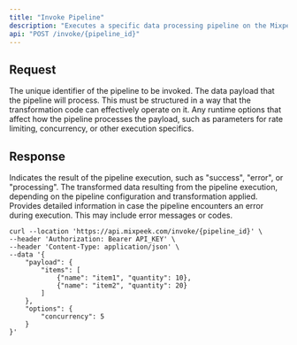 ```yaml
---
title: "Invoke Pipeline"
description: "Executes a specific data processing pipeline on the Mixpeek platform using a provided payload. This endpoint allows users to actively run their data through configured pipelines, applying transformations and storing results as specified in the pipeline setup."
api: "POST /invoke/{pipeline_id}"
---
```


## Request

<ParamField path="pipeline_id" type="string" required>
  The unique identifier of the pipeline to be invoked.
</ParamField>

<ParamField body="payload" type="json" required>
  The data payload that the pipeline will process. This must be structured in a way that the transformation code can effectively operate on it.
</ParamField>

<ParamField body="options" type="object" optional>
  Any runtime options that affect how the pipeline processes the payload, such as parameters for rate limiting, concurrency, or other execution specifics.
</ParamField>

## Response

<ResponseField name="status" type="string" required>
  Indicates the result of the pipeline execution, such as "success", "error", or "processing".
</ResponseField>

<ResponseField name="processed_data" type="json" optional>
  The transformed data resulting from the pipeline execution, depending on the pipeline configuration and transformation applied.
</ResponseField>

<ResponseField name="error_details" type="object" optional>
  Provides detailed information in case the pipeline encounters an error during execution. This may include error messages or codes.
</ResponseField>

<RequestExample>

```shell Shell
curl --location 'https://api.mixpeek.com/invoke/{pipeline_id}' \
--header 'Authorization: Bearer API_KEY' \
--header 'Content-Type: application/json' \
--data '{
    "payload": {
        "items": [
            {"name": "item1", "quantity": 10},
            {"name": "item2", "quantity": 20}
        ]
    },
    "options": {
        "concurrency": 5
    }
}'
```
</RequestExample>